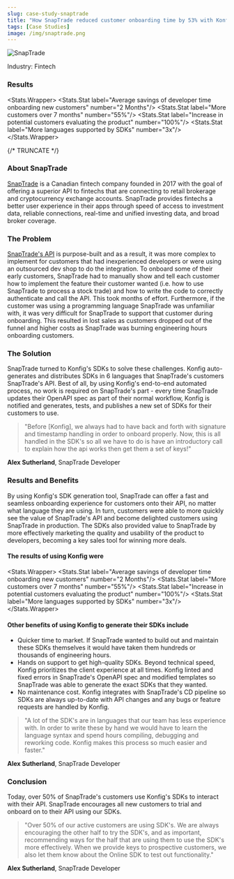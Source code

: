 ```yaml
---
slug: case-study-snaptrade
title: "How SnapTrade reduced customer onboarding time by 53% with Konfig's SDKs"
tags: [Case Studies]
image: /img/snaptrade.png
---
```



<Head>
  <title>How SnapTrade reduced customer onboarding time by 53% with Konfig's SDKs</title>
</Head>

![SnapTrade](/img/snaptrade.png)

Industry: Fintech

### Results

<Stats.Wrapper>
  <Stats.Stat label="Average savings of developer time onboarding new customers" number="2 Months"/>
  <Stats.Stat label="More customers over 7 months" number="55%"/>
  <Stats.Stat label="Increase in potential customers evaluating the product" number="100%"/>
  <Stats.Stat label="More languages supported by SDKs" number="3x"/>
</Stats.Wrapper>

{/* TRUNCATE */}

### About SnapTrade

[SnapTrade](https://snaptrade.com/) is a Canadian fintech company founded in 2017 with the goal of
offering a superior API to fintechs that are connecting to retail brokerage and
cryptocurrency exchange accounts. SnapTrade provides fintechs a better user
experience in their apps through speed of access to investment data, reliable
connections, real-time and unified investing data, and broad broker coverage.

### The Problem

[SnapTrade's API](https://docs.snaptrade.com/) is purpose-built and as a result, it was more complex to
implement for  customers that had inexperienced developers or were using an
outsourced dev shop to do the integration. To onboard some of their early
customers, SnapTrade had to manually show and tell each customer how to
implement the feature their customer wanted (i.e. how to use SnapTrade to
process a stock trade) and how to write the code to correctly authenticate and
call the API. This took months of effort. Furthermore, if the customer was using
a programming language SnapTrade was unfamiliar with, it was very difficult for
SnapTrade to support that customer during onboarding. This resulted in lost
sales as customers dropped out of the funnel and higher costs as SnapTrade was
burning engineering hours onboarding customers.

### The Solution

SnapTrade turned to Konfig's SDKs to solve these challenges. Konfig
auto-generates and distributes SDKs in 6 languages that SnapTrade's customers
SnapTrade's API. Best of all, by using Konfig's end-to-end automated process, no
work is required on SnapTrade's part - every time SnapTrade updates their
OpenAPI spec as part of their normal workflow, Konfig is notified and generates,
tests, and publishes a new set of SDKs for their customers to use.

> "Before [Konfig], we always had to have back and forth with signature and
> timestamp handling in order to onboard properly. Now, this is all handled in the
> SDK's so all we have to do is have an introductory call to explain how the api
> works then get them a set of keys!"

**Alex Sutherland**, SnapTrade Developer

### Results and Benefits

By using Konfig's SDK generation tool, SnapTrade can offer a fast and seamless
onboarding experience for customers onto their API, no matter what language they
are using. In turn, customers were able to more quickly see the value of
SnapTrade's API and become delighted customers using SnapTrade in production.
The SDKs also provided value to SnapTrade by more effectively marketing the
quality and usability of the product to developers, becoming a key sales tool
for winning more deals.

#### The results of using Konfig were

<Stats.Wrapper>
  <Stats.Stat label="Average savings of developer time onboarding new customers" number="2 Months"/>
  <Stats.Stat label="More customers over 7 months" number="55%"/>
  <Stats.Stat label="Increase in potential customers evaluating the product" number="100%"/>
  <Stats.Stat label="More languages supported by SDKs" number="3x"/>
</Stats.Wrapper>

#### Other benefits of using Konfig to generate their SDKs include

- Quicker time to market. If SnapTrade wanted to build out and maintain these
SDKs themselves it would have taken them hundreds or thousands of engineering
hours.
- Hands on support to get high-quality SDKs. Beyond technical speed, Konfig
prioritizes the client experience at all times. Konfig linted and fixed errors
in SnapTrade's OpenAPI spec and modified templates so SnapTrade was able to
generate the exact SDKs that they wanted.
- No maintenance cost. Konfig integrates with SnapTrade's CD pipeline so SDKs
are always up-to-date with API changes and any bugs or feature requests are
handled by Konfig.

> "A lot of the SDK's are in languages that our team has less experience with.
> In order to write these by hand we would have to learn the language syntax and
> spend hours compiling, debugging and reworking code. Konfig makes this process
> so much easier and faster."

**Alex Sutherland**, SnapTrade Developer

### Conclusion

Today, over 50% of SnapTrade's customers use Konfig's SDKs to interact with
their API. SnapTrade encourages all new customers to trial and onboard on to
their API using our SDKs.

> "Over 50% of our active customers are using SDK's. We are always encouraging the
> other half to try the SDK's, and  as important, recommending ways for the half
> that are using them  to use the SDK's more effectively. When we provide keys to
> prospective customers, we also let them know about the Online SDK to test out
> functionality."

**Alex Sutherland**, SnapTrade Developer